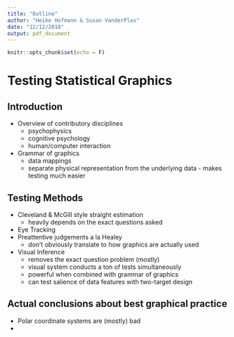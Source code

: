 ```yaml
---
title: "Outline"
author: "Heike Hofmann & Susan VanderPlas"
date: "12/12/2018"
output: pdf_document
---
```


```r
knitr::opts_chunk$set(echo = F)
```

# Testing Statistical Graphics

## Introduction

- Overview of contributory disciplines
    - psychophysics
    - cognitive psychology
    - human/computer interaction
- Grammar of graphics
    - data mappings
    - separate physical representation from the underlying data - makes testing much easier

## Testing Methods

- Cleveland & McGill style straight estimation
    - heavily depends on the exact questions asked
- Eye Tracking
- Preattentive judgements a la Healey
    - don't obviously translate to how graphics are actually used
- Visual Inference
    - removes the exact question problem (mostly)
    - visual system conducts a ton of tests simultaneously
    - powerful when combined with grammar of graphics
    - can test salience of data features with two-target design

## Actual conclusions about best graphical practice

- Polar coordinate systems are (mostly) bad
- 
